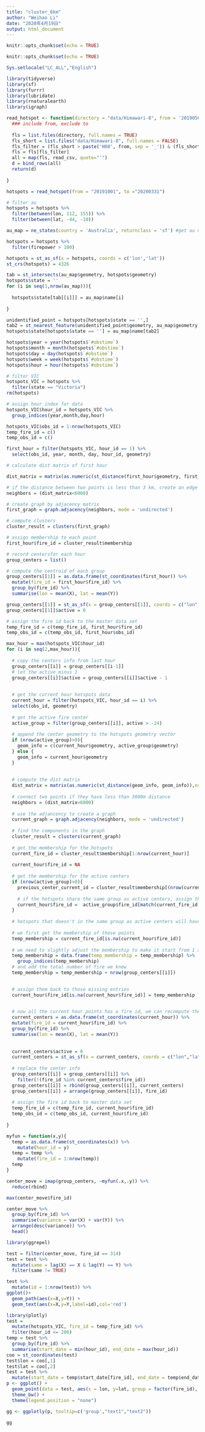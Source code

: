```yaml
---
title: "cluster_6km"
author: "Weihao Li"
date: "2020年4月19日"
output: html_document
---
```


```r
knitr::opts_chunk$set(echo = TRUE)
```

```r
knitr::opts_chunk$set(echo = TRUE)
```

```r
Sys.setlocale("LC_ALL","English")
```

```r
library(tidyverse)
library(sf)
library(furrr)
library(lubridate)
library(rnaturalearth)
library(igraph)
```

```r
read_hotspot <- function(directory = "data/Himawari-8", from = '20190501', to = '20190701'){
  ### include from, exclude to
  
  fls = list.files(directory, full.names = TRUE)
  fls_short = list.files("data/Himawari-8", full.names = FALSE)
  fls_filter = (fls_short > paste('H08', from, sep = '_')) & (fls_short < paste('H08', to, sep = '_'))
  fls = fls[fls_filter]
  all = map(fls, read_csv, quote="'")
  d = bind_rows(all)
  return(d)
  
}
```

```r
hotspots = read_hotspot(from = "20191001", to ="20200331")
```

```r
# filter au
hotspots = hotspots %>%
  filter(between(lon, 112, 155)) %>% 
  filter(between(lat, -44, -10))

```

```r
au_map = ne_states(country = 'Australia', returnclass = 'sf') #get au map

hotspots = hotspots %>%
  filter(firepower > 100)
```

```r
hotspots = st_as_sf(x = hotspots, coords = c('lon','lat'))
st_crs(hotspots) = 4326
```

```r
tab = st_intersects(au_map$geometry, hotspots$geometry)
hotspots$state = ''
for (i in seq(1,nrow(au_map))){
  
  hotspots$state[tab[[i]]] = au_map$name[i]
  
}
```

```r
unidentified_point = hotspots[hotspots$state == '',]
tab2 = st_nearest_feature(unidentified_point$geometry, au_map$geometry)
hotspots$state[hotspots$state == ''] = au_map$name[tab2]
```

```r
hotspots$year = year(hotspots$`#obstime`)
hotspots$month = month(hotspots$`#obstime`)
hotspots$day = day(hotspots$`#obstime`)
hotspots$week = week(hotspots$`#obstime`)
hotspots$hour = hour(hotspots$`#obstime`)
```

```r
# filter VIC
hotspots_VIC = hotspots %>%
  filter(state == "Victoria")
rm(hotspots)
```

```r
# assign hour index for data
hotspots_VIC$hour_id = hotspots_VIC %>%
  group_indices(year,month,day,hour)

hotspots_VIC$obs_id = 1:nrow(hotspots_VIC)
temp_fire_id = c()
temp_obs_id = c()
```

```r
first_hour = filter(hotspots_VIC, hour_id == 1) %>%
  select(obs_id, year, month, day, hour_id, geometry)
```

```r
# calculate dist matrix of first hour

dist_matrix = matrix(as.numeric(st_distance(first_hour$geometry, first_hour$geometry)),ncol =nrow(first_hour))

# if the distance between two points is less than 3 km, create an edge between them
neighbors = (dist_matrix<6000) 

# create graph by adjacency matrix
first_graph = graph.adjacency(neighbors, mode = 'undirected')

# compute clusters
cluster_result = clusters(first_graph)

# assign membership to each point
first_hour$fire_id = cluster_result$membership

# record centersfor each hour
group_centers = list()

# compute the centroid of each group
group_centers[[1]] = as.data.frame(st_coordinates(first_hour)) %>%
  mutate(fire_id = first_hour$fire_id) %>%
  group_by(fire_id) %>%
  summarise(lon = mean(X), lat = mean(Y))

group_centers[[1]] = st_as_sf(x = group_centers[[1]], coords = c("lon","lat"), crs = 4326)
group_centers[[1]]$active = 0

# assign the fire id back to the master data set
temp_fire_id = c(temp_fire_id, first_hour$fire_id)
temp_obs_id = c(temp_obs_id, first_hour$obs_id)
```

```r
max_hour = max(hotspots_VIC$hour_id)
for (i in seq(2,max_hour)){
  
  # copy the centers info from last hour
  group_centers[[i]] = group_centers[[i-1]]
  # let the active minus 1
  group_centers[[i]]$active = group_centers[[i]]$active - 1
  
  
  # get the current hour hotspots data
  current_hour = filter(hotspots_VIC, hour_id == i) %>%
  select(obs_id, geometry)
  
  # get the active fire center
  active_group = filter(group_centers[[i]], active > -24)
  
  # append the center geometry to the hotspots geometry vector
  if (nrow(active_group)>0){
    geom_info = c(current_hour$geometry, active_group$geometry)
  } else {
    geom_info = current_hour$geometry
  }
  
  
  # compute the dist matrix
  dist_matrix = matrix(as.numeric(st_distance(geom_info, geom_info)),ncol =nrow(current_hour)+nrow(active_group))
  
  # connect two points if they have less than 3000m distance
  neighbors = (dist_matrix<6000) 
  
  # use the adjancency to create a graph
  current_graph = graph.adjacency(neighbors, mode = 'undirected')
  
  # find the components in the graph
  cluster_result = clusters(current_graph)
  
  # get the membership for the hotspots
  current_fire_id = cluster_result$membership[1:nrow(current_hour)]
  
  current_hour$fire_id = NA
  
  # get the membership for the active centers
  if (nrow(active_group)>0){
    previous_center_current_id = cluster_result$membership[(nrow(current_hour)+1):length(cluster_result$membership)]
    
    # if the hotspots share the same group as active centers, assign those hotspots a previous fire_id
    current_hour$fire_id =  active_group$fire_id[match(current_fire_id, previous_center_current_id)]
  }
  
  # hotspots that doesn't in the same group as active centers will have a missing value, we need to assign them new fire id
  
  # we first get the membership of those points
  temp_membership = current_fire_id[is.na(current_hour$fire_id)]
  
  # we need to slightly adjust the membership to make it start from 1 and common difference equal to 1
  temp_membership = data.frame(temp_membership = temp_membership) %>%
    group_indices(temp_membership)
  # and add the total number of fire we knew
  temp_membership = temp_membership + nrow(group_centers[[i]])

    
  # assign them back to those missing entries
  current_hour$fire_id[is.na(current_hour$fire_id)] = temp_membership

  
  # now all the current hour points has a fire id, we can recompute the centers
  current_centers = as.data.frame(st_coordinates(current_hour)) %>%
  mutate(fire_id = current_hour$fire_id) %>%
  group_by(fire_id) %>%
  summarise(lon = mean(X), lat = mean(Y))
  
  
  current_centers$active = 0
  current_centers = st_as_sf(x = current_centers, coords = c("lon","lat"), crs = 4326)
  
  # replace the center info
  group_centers[[i]] = group_centers[[i]] %>%
    filter(!(fire_id %in% current_centers$fire_id))
  group_centers[[i]] = rbind(group_centers[[i]], current_centers)
  group_centers[[i]] = arrange(group_centers[[i]], fire_id)
  
  # assign the fire id back to master data set
  temp_fire_id = c(temp_fire_id, current_hour$fire_id)
  temp_obs_id = c(temp_obs_id, current_hour$fire_id)
    
}

```

```r
myfun = function(x,y){
  temp = as.data.frame(st_coordinates(x)) %>%
    mutate(hour_id = y)
  temp = temp %>%
    mutate(fire_id = 1:nrow(temp))
  temp
}

center_move = imap(group_centers, ~myfun(.x,.y)) %>%
  reduce(rbind)
```

```r
max(center_move$fire_id)
```


```r
center_move %>%
  group_by(fire_id) %>%
  summarise(variance = var(X) + var(Y)) %>%
  arrange(desc(variance)) %>%
  head()

```

```r
library(ggrepel)

test = filter(center_move, fire_id == 314)
test = test %>%
  mutate(same = lag(X) == X & lag(Y) == Y) %>%
  filter(same != TRUE)

test %>%
  mutate(id = 1:nrow(test)) %>%
ggplot()+
  geom_path(aes(x=X,y=Y)) +
  geom_text(aes(x=X,y=Y,label=id),col='red')
```


```r
library(plotly)
test = 
  mutate(hotspots_VIC, fire_id = temp_fire_id) %>%
  filter(hour_id <= 200)
temp = test %>%
  group_by(fire_id) %>%
  summarise(start_date = min(hour_id), end_date = max(hour_id))
coo = st_coordinates(test)
test$lon = coo[,1]
test$lat = coo[,2]
test = test %>%
  mutate(start_date = temp$start_date[fire_id], end_date = temp$end_date[fire_id])
p <- ggplot() +
  geom_point(data = test, aes(x = lon, y=lat, group = factor(fire_id), col = factor(fire_id), text1 = start_date, text2 = end_date)) +
  theme_bw() +
  theme(legend.position = "none")

gg <- ggplotly(p, tooltip=c('group',"text1","text2"))

gg

```


